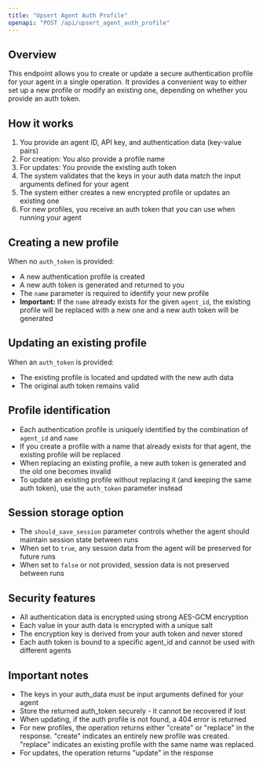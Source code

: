 ```yaml
---
title: "Upsert Agent Auth Profile"
openapi: "POST /api/upsert_agent_auth_profile"
---
```


## Overview

This endpoint allows you to create or update a secure authentication profile for your agent in a single operation. It provides a convenient way to either set up a new profile or modify an existing one, depending on whether you provide an auth token.

## How it works

1. You provide an agent ID, API key, and authentication data (key-value pairs)
2. For creation: You also provide a profile name
3. For updates: You provide the existing auth token
4. The system validates that the keys in your auth data match the input arguments defined for your agent
5. The system either creates a new encrypted profile or updates an existing one
6. For new profiles, you receive an auth token that you can use when running your agent

## Creating a new profile

When no `auth_token` is provided:

- A new authentication profile is created
- A new auth token is generated and returned to you
- The `name` parameter is required to identify your new profile
- **Important:** If the `name` already exists for the given `agent_id`, the existing profile will be replaced with a new one and a new auth token will be generated

## Updating an existing profile

When an `auth_token` is provided:

- The existing profile is located and updated with the new auth data
- The original auth token remains valid

## Profile identification

- Each authentication profile is uniquely identified by the combination of `agent_id` and `name`
- If you create a profile with a name that already exists for that agent, the existing profile will be replaced
- When replacing an existing profile, a new auth token is generated and the old one becomes invalid
- To update an existing profile without replacing it (and keeping the same auth token), use the `auth_token` parameter instead

## Session storage option

- The `should_save_session` parameter controls whether the agent should maintain session state between runs
- When set to `true`, any session data from the agent will be preserved for future runs
- When set to `false` or not provided, session data is not preserved between runs

## Security features

- All authentication data is encrypted using strong AES-GCM encryption
- Each value in your auth data is encrypted with a unique salt
- The encryption key is derived from your auth token and never stored
- Each auth token is bound to a specific agent_id and cannot be used with different agents

## Important notes

- The keys in your auth_data must be input arguments defined for your agent
- Store the returned auth_token securely - it cannot be recovered if lost
- When updating, if the auth profile is not found, a 404 error is returned
- For new profiles, the operation returns either "create" or "replace" in the response. "create" indicates an entirely new profile was created. "replace" indicates an existing profile with the same name was replaced.
- For updates, the operation returns "update" in the response
